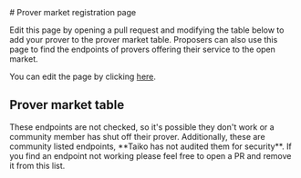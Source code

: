 

<SessionContextProvider supabaseClient={client}>
  # Prover market registration page

  Edit this page by opening a pull request and modifying the table below to add your prover to the prover market table. Proposers can also use this page to find the endpoints of provers offering their service to the open market.

  You can edit the page by clicking [here](https://github.com/taikoxyz/taiko-mono/edit/main/packages/website/pages/docs/reference/prover-market-page.mdx).

  ## Prover market table

  <Callout type="warning">
    These endpoints are not checked, so it's possible they don't work or a
    community member has shut off their prover. Additionally, these are community
    listed endpoints, **Taiko has not audited them for security**. If you find an
    endpoint not working please feel free to open a PR and remove it from this
    list.
  </Callout>
  <ProverEndpointsTable/>
</SessionContextProvider>
